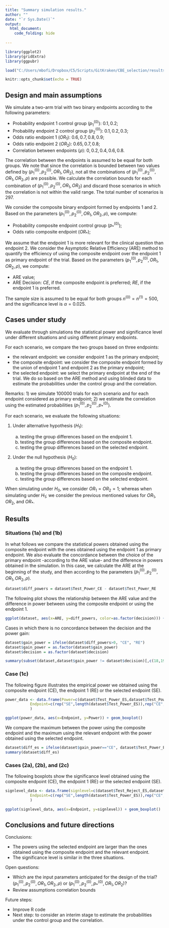 ---
title: "Summary simulation results."
author: ""
date: "`r Sys.Date()`"
output: 
  html_document:
    code_folding: hide
    
---

```{r setup, include=FALSE}
library(ggplot2)
library(gridExtra)
library(ggpubr)

load("C:/Users/mbofi/Dropbox/C5/Scripts/GitKraken/CBE_selection/results/results_decision_H0.RData")

knitr::opts_chunk$set(echo = TRUE) 
```

## Design and main assumptions

We simulate a two-arm trial with two binary endpoints according to the following parameters:

  - Probability endpoint 1 control group ($p_1^{(0)}$): $0.1, 0.2$;
  - Probability endpoint 2 control group ($p_2^{(0)}$): $0.1, 0.2, 0.3$;
  - Odds ratio endpoint 1 ($OR_1$): $0.6, 0.7, 0.8, 0.9$;
  - Odds ratio endpoint 2 ($OR_2$): $0.65, 0.7, 0.8$;
  - Correlation between endpoints ($\rho$): $0, 0.2, 0.4, 0.6, 0.8$.  

The correlation between the endpoints is assumed to be equal for both groups. We note that since the correlation is bounded between two values defined by ($p_1^{(0)},p_2^{(0)},OR_1,OR_2$), not all the combinations of  ($p_1^{(0)},p_2^{(0)},OR_1,OR_2,\rho$)  are possible. We calculate the correlation bounds for each combination of ($p_1^{(0)},p_2^{(0)},OR_1,OR_2$) and discard those scenarios in which the correlation is not within the valid range. The total number of scenarios is $297$.

We consider the composite binary endpoint formed by endpoints 1 and 2. 
Based on the parameters ($p_1^{(0)},p_2^{(0)},OR_1,OR_2,\rho$), we compute:

  - Probability composite endpoint control group ($p_*^{(0)}$);
  - Odds ratio composite endpoint ($OR_*$);
  
  
We assume that the endpoint 1 is more relevant for the clinical question than endpoint 2.
We consider the Asymptotic Relative Efficiency (ARE) method to quantify the efficiency of using the composite endpoint over the endpoint 1 as primary endpoint of the trial. Based on the parameters ($p_1^{(0)},p_2^{(0)},OR_1,OR_2,\rho$), we compute:

  - ARE value;
  - ARE Decision: *CE*, if the composite endpoint is preferred; *RE*, if the endpoint 1 is preferred.

The sample size is assumed to be equal for both groups $n^{(0)} = n^{(1)} = 500$, and the  significance level is 
$\alpha=0.025$.

## Cases under study

We evaluate through simulations the statistical power and significance level under different situations and using different primary endpoints.

For each scenario, we compare the two groups based on three endpoints:

  - the relevant endpoint: we consider endpoint 1 as the primary endpoint;
  - the composite endpoint: we consider the composite endpoint formed by the union of endpoint 1 and endpoint 2 as the primary endpoint;
  - the selected endpoint: we select the primary endpoint at the end of the trial. We do so based on the ARE method and using blinded data to estimate the probabilities under the control group and the correlation. 
  
Remarks: 
1) we simulate $100000$ trials for each scenario and for each endpoint considered as primary endpoint; 
2) we estimate the correlation using the estimated probabilities ($p_1^{(0)},p_2^{(0)},p_*^{(0)}$).
<!-- under the control group.   -->

For each scenario, we evaluate the following situations:

  1. Under alternative hypothesis ($H_1$):
  
      a. testing the group differences based on the endpoint 1.
      b. testing the group differences based on the composite endpoint.
      <!-- c. we select the primary endpoint at the end of the trial. We do so using the ARE method and using blinded data to estimate the probabilities under the control group and the correlation. -->
      c. testing the group differences based on the selected endpoint.
  
  2. Under the null hypothesis ($H_0$): 
  
      a. testing the group differences based on the endpoint 1.
      b. testing the group differences based on the composite endpoint.
      <!-- c. we select the primary endpoint at the end of the trial. We do so using the ARE method and using blinded data to estimate the probabilities under the control group and the correlation. -->
      c. testing the group differences based on the selected endpoint.

<!-- In the following situations, we select the primary endpoint at the end of the trial. We do so using the ARE method and using blinded data to estimate the probabilities under the control group and the correlation. -->

  <!-- 3. Under the null hypothesis ($H_0$) and:  -->

  <!--       a. testing the group differences based on the endpoint chosen using the ARE method (and based on blinded data) -->

  <!-- 4. Under the null hypothesis ($H_0$) and:  -->

  <!--       a. testing the group differences based on the endpoint chosen using the ARE method (and based on blinded data) -->


When simulating under $H_0$, we consider $OR_1=OR_2=1$; whereas when simulating under $H_1$; we consider the previous mentioned values for $OR_1$, $OR_2$, and $OR_*$.

## Results

### Situations (1a) and (1b)

In what follows we compare the statistical powers obtained using the composite endpoint with the ones obtained using the endpoint 1 as  primary endpoint. We also evaluate the concordance between the choice of the primary endpoint
<!-- decision between using the composite endpoint or the endpoint 1  -->
-according to the ARE value- and the difference in powers obtained in the simulation.  In this case, we calculate the ARE at the beginning of the study, and then according to the parameters ($p_1^{(0)},p_2^{(0)},OR_1,OR_2,\rho$).

```{r} 
dataset$diff_powers = dataset$Test_Power_CE - dataset$Test_Power_RE 
```

The following plot shows the relationship between the ARE value and the difference in power between using the composite endpoint or using the endpoint 1. 
```{r}
ggplot(dataset, aes(x=ARE, y=diff_powers, color=as.factor(decision))) + geom_point(size=2) + labs(y = "Difference in power (Power CE - Power RE)", x="ARE", color="Decision")
```

Cases in which there is no concordance between the decision and the power gain: 
```{r}
dataset$gain_power = ifelse(dataset$diff_powers>0, "CE", "RE")
dataset$gain_power = as.factor(dataset$gain_power)
dataset$decision = as.factor(dataset$decision)

summary(subset(dataset,dataset$gain_power != dataset$decision)[,c(18,19,20,21,26)])
```

### Case (1c) 

The following figure illustrates the empirical power we obtained using the composite endpoint (CE), the endpoint 1 (RE) or the selected endpoint (SE). 
```{r, warning=F}
power_data <- data.frame(Power=c(dataset$Test_Power_ES,dataset$Test_Power_CE,dataset$Test_Power_RE),
           Endpoint=c(rep("SE",length(dataset$Test_Power_ES)),rep("CE",length(dataset$Test_Power_CE)),rep("RE",length(dataset$Test_Power_RE)))
           )

ggplot(power_data, aes(x=Endpoint, y=Power)) + geom_boxplot() 
```

We compare the maximum between the power using the composite endpoint and the maximum using the relevant endpoint with the power obtained using the selected endpoint.

```{r warning=FALSE}

dataset$diff_es = ifelse(dataset$gain_power=="CE", dataset$Test_Power_ES-dataset$Test_Power_CE,dataset$Test_Power_ES-dataset$Test_Power_RE)
summary(dataset$diff_es)
```



### Cases (2a), (2b), and (2c) 


The following boxplots show the significance level obtained using the composite endpoint (CE), the endpoint 1 (RE) or the selected endpoint (SE). 
```{r, warning=F}
signlevel_data <- data.frame(signlevel=c(dataset$Test_Reject_ES,dataset$Test_Reject_CE,dataset$Test_Reject_RE),
           Endpoint=c(rep("SE",length(dataset$Test_Power_ES)),rep("CE",length(dataset$Test_Power_CE)),rep("RE",length(dataset$Test_Power_RE)))
           )

ggplot(signlevel_data, aes(x=Endpoint, y=signlevel)) + geom_boxplot()
```



## Conclusions and future directions

Conclusions:

  - The powers using the selected endpoint are larger than the ones obtained using the composite endpoint and the relevant endpoint.
  - The significance level is similar in the three situations.

Open questions:

  - Which are the input parameters anticipated for the design of the trial? ($p_1^{(0)},p_2^{(0)},OR_1,OR_2,\rho$) or ($p_1^{(0)},p_2^{(0)},p_*^{(0)},OR_1,OR_2$)?
  - Review assumptions correlation bounds

Future steps: 

  - Improve R code
  - Next step: to consider an interim stage to estimate the probabilities under the control group and the correlation.


<!-- ## Additional figures -->

<!-- For each scenario, we plot how the difference in power behaves according to the correlation. -->
<!-- ```{r} -->
<!-- p <- list() -->
<!-- for(i in 1:max(dataset$scenario)){  -->
<!--   sub=subset(dataset,dataset$scenario==i) -->
<!--   p[[i]] <-ggplot(sub, aes(x=corr, y=diff_powers, color=as.factor(decision)))  + -->
<!--     geom_point(size=2) + labs(y = "Power difference", x="Correlation", color="Decision") + coord_cartesian(ylim = c(-0.25, 0.75)) -->
<!-- }  -->
<!-- marrangeGrob(p,ncol=2,nrow=2)  -->
<!-- ``` -->

